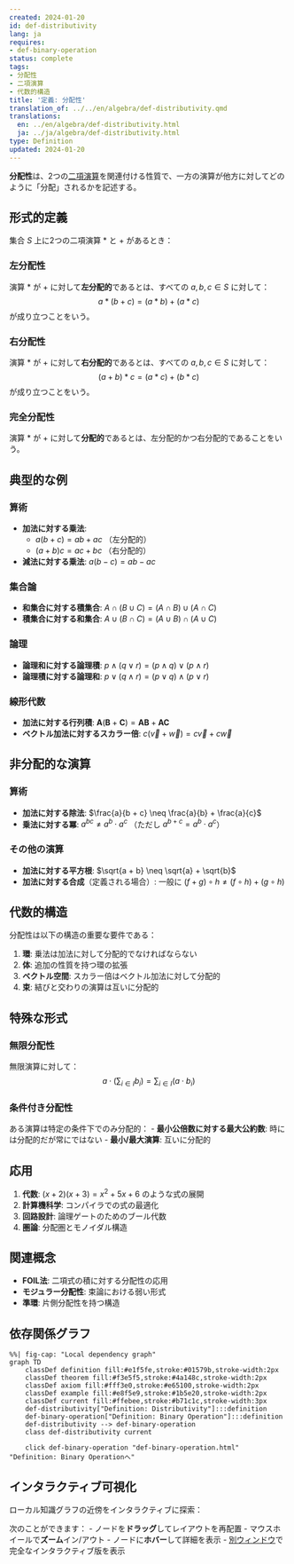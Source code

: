 ```yaml
---
created: 2024-01-20
id: def-distributivity
lang: ja
requires:
- def-binary-operation
status: complete
tags:
- 分配性
- 二項演算
- 代数的構造
title: '定義: 分配性'
translation_of: ../../en/algebra/def-distributivity.qmd
translations:
  en: ../en/algebra/def-distributivity.html
  ja: ../ja/algebra/def-distributivity.html
type: Definition
updated: 2024-01-20
---
```


**分配性**は、2つの[二項演算](def-binary-operation.qmd)を関連付ける性質で、一方の演算が他方に対してどのように「分配」されるかを記述する。

## 形式的定義

集合 $S$ 上に2つの二項演算 $*$ と $+$ があるとき：

### 左分配性
演算 $*$ が $+$ に対して**左分配的**であるとは、すべての $a, b, c \in S$ に対して：
$$a * (b + c) = (a * b) + (a * c)$$
が成り立つことをいう。

### 右分配性
演算 $*$ が $+$ に対して**右分配的**であるとは、すべての $a, b, c \in S$ に対して：
$$(a + b) * c = (a * c) + (b * c)$$
が成り立つことをいう。

### 完全分配性
演算 $*$ が $+$ に対して**分配的**であるとは、左分配的かつ右分配的であることをいう。

## 典型的な例

### 算術
- **加法に対する乗法**:
  - $a(b + c) = ab + ac$ （左分配的）
  - $(a + b)c = ac + bc$ （右分配的）
- **減法に対する乗法**: $a(b - c) = ab - ac$

### 集合論
- **和集合に対する積集合**: $A \cap (B \cup C) = (A \cap B) \cup (A \cap C)$
- **積集合に対する和集合**: $A \cup (B \cap C) = (A \cup B) \cap (A \cup C)$

### 論理
- **論理和に対する論理積**: $p \land (q \lor r) = (p \land q) \lor (p \land r)$
- **論理積に対する論理和**: $p \lor (q \land r) = (p \lor q) \land (p \lor r)$

### 線形代数
- **加法に対する行列積**: $\mathbf{A}(\mathbf{B} + \mathbf{C}) = \mathbf{AB} + \mathbf{AC}$
- **ベクトル加法に対するスカラー倍**: $c(\vec{v} + \vec{w}) = c\vec{v} + c\vec{w}$

## 非分配的な演算

### 算術
- **加法に対する除法**: $\frac{a}{b + c} \neq \frac{a}{b} + \frac{a}{c}$
- **乗法に対する冪**: $a^{bc} \neq a^b \cdot a^c$ （ただし $a^{b+c} = a^b \cdot a^c$）

### その他の演算
- **加法に対する平方根**: $\sqrt{a + b} \neq \sqrt{a} + \sqrt{b}$
- **加法に対する合成**（定義される場合）: 一般に $(f + g) \circ h \neq (f \circ h) + (g \circ h)$

## 代数的構造

分配性は以下の構造の重要な要件である：

1. **環**: 乗法は加法に対して分配的でなければならない
2. **体**: 追加の性質を持つ環の拡張
3. **ベクトル空間**: スカラー倍はベクトル加法に対して分配的
4. **束**: 結びと交わりの演算は互いに分配的

## 特殊な形式

### 無限分配性
無限演算に対して：
$$a \cdot \left(\sum_{i \in I} b_i\right) = \sum_{i \in I} (a \cdot b_i)$$

### 条件付き分配性
ある演算は特定の条件下でのみ分配的：
- **最小公倍数に対する最大公約数**: 時には分配的だが常にではない
- **最小/最大演算**: 互いに分配的

## 応用

1. **代数**: $(x + 2)(x + 3) = x^2 + 5x + 6$ のような式の展開
2. **計算機科学**: コンパイラでの式の最適化
3. **回路設計**: 論理ゲートのためのブール代数
4. **圏論**: 分配圏とモノイダル構造

## 関連概念

- **FOIL法**: 二項式の積に対する分配性の応用
- **モジュラー分配性**: 束論における弱い形式
- **準環**: 片側分配性を持つ構造

## 依存関係グラフ

```mermaid
%%| fig-cap: "Local dependency graph"
graph TD
    classDef definition fill:#e1f5fe,stroke:#01579b,stroke-width:2px
    classDef theorem fill:#f3e5f5,stroke:#4a148c,stroke-width:2px
    classDef axiom fill:#fff3e0,stroke:#e65100,stroke-width:2px
    classDef example fill:#e8f5e9,stroke:#1b5e20,stroke-width:2px
    classDef current fill:#ffebee,stroke:#b71c1c,stroke-width:3px
    def-distributivity["Definition: Distributivity"]:::definition
    def-binary-operation["Definition: Binary Operation"]:::definition
    def-distributivity --> def-binary-operation
    class def-distributivity current

    click def-binary-operation "def-binary-operation.html" "Definition: Binary Operationへ"
```

## インタラクティブ可視化

ローカル知識グラフの近傍をインタラクティブに探索：

::: {.graph-viz data-id="def-distributivity" data-width="700" data-height="500"}
:::

次のことができます：
- ノードを**ドラッグ**してレイアウトを再配置
- マウスホイールで**ズーム**イン/アウト
- ノードに**ホバー**して詳細を表示
- [別ウィンドウ](../../output/interactive/def-distributivity.html){target="_blank"}で完全なインタラクティブ版を表示
